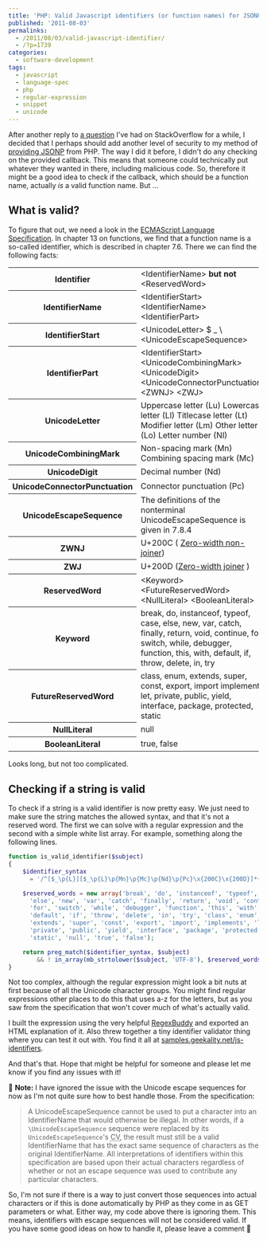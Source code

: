 ---
title: 'PHP: Valid Javascript identifiers (or function names) for JSONP'
published: '2011-08-03'
permalinks:
  - /2011/08/03/valid-javascript-identifier/
  - /?p=1739
categories:
  - software-development
tags:
  - javascript
  - language-spec
  - php
  - regular-expression
  - snippet
  - unicode
---

After another reply to <a href="http://stackoverflow.com/a/6892827/39321" title="PHP: Is this safe for providing JSONP?">a question</a> I've had on StackOverflow for a while, I decided that I perhaps should add another level of security to my method of <a href="/?p=1021" title="How to easily provide JSON and JSONP">providing JSONP</a> from PHP. The way I did it before, I didn't do any checking on the provided callback. This means that someone could technically put whatever they wanted in there, including malicious code. So, therefore it might be a good idea to check if the callback, which should be a function name, actually <em>is</em> a valid function name. But ...

## What is valid?

To figure that out, we need a look in the <a href="http://www.ecma-international.org/publications/files/ECMA-ST/Ecma-262.pdf" title="ECMA-262, 5.1 Edition / June 2011">ECMAScript Language Specification</a>. In chapter 13 on functions, we find that a function name is a so-called identifier, which is described in chapter 7.6. There we can find the following facts:

<table>
  <tbody>
    <tr>
      <th scope="row">Identifier</th>
      <td>
        &lt;IdentifierName&gt; <strong>but not</strong> &lt;ReservedWord&gt;
      </td>
    </tr>
    <tr>
      <th scope="row">IdentifierName</th>
      <td>
        &lt;IdentifierStart&gt; &lt;IdentifierName&gt; &lt;IdentifierPart&gt;
      </td>
    </tr>
    <tr>
      <th scope="row">IdentifierStart</th>
      <td>&lt;UnicodeLetter&gt; $ _ \ &lt;UnicodeEscapeSequence&gt;</td>
    </tr>
    <tr>
      <th scope="row">IdentifierPart</th>
      <td>
        &lt;IdentifierStart&gt; &lt;UnicodeCombiningMark&gt;
        &lt;UnicodeDigit&gt; &lt;UnicodeConnectorPunctuation&gt; &lt;ZWNJ&gt;
        &lt;ZWJ&gt;
      </td>
    </tr>
    <tr>
      <th scope="row">UnicodeLetter</th>
      <td>
        Uppercase letter (Lu) Lowercase letter (Ll) Titlecase letter (Lt)
        Modifier letter (Lm) Other letter (Lo) Letter number (Nl)
      </td>
    </tr>
    <tr>
      <th scope="row">UnicodeCombiningMark</th>
      <td>Non-spacing mark (Mn) Combining spacing mark (Mc)</td>
    </tr>
    <tr>
      <th scope="row">UnicodeDigit</th>
      <td>Decimal number (Nd)</td>
    </tr>
    <tr>
      <th scope="row">UnicodeConnectorPunctuation</th>
      <td>Connector punctuation (Pc)</td>
    </tr>
    <tr>
      <th scope="row">UnicodeEscapeSequence</th>
      <td>
        The definitions of the nonterminal UnicodeEscapeSequence is given in
        7.8.4
      </td>
    </tr>
    <tr>
      <th scope="row">ZWNJ</th>
      <td>
        U+200C (
        <a href="http://en.wikipedia.org/wiki/ZWNJ">Zero-width non-joiner</a>)
      </td>
    </tr>
    <tr>
      <th scope="row">ZWJ</th>
      <td>
        U+200D (<a href="http://en.wikipedia.org/wiki/ZWJ">Zero-width joiner</a>
        )
      </td>
    </tr>
    <tr>
      <th scope="row">ReservedWord</th>
      <td>
        &lt;Keyword&gt; &lt;FutureReservedWord&gt; &lt;NullLiteral&gt;
        &lt;BooleanLiteral&gt;
      </td>
    </tr>
    <tr>
      <th scope="row">Keyword</th>
      <td>
        break, do, instanceof, typeof, case, else, new, var, catch, finally,
        return, void, continue, for, switch, while, debugger, function, this,
        with, default, if, throw, delete, in, try
      </td>
    </tr>
    <tr>
      <th scope="row">FutureReservedWord</th>
      <td>
        class, enum, extends, super, const, export, import implements, let,
        private, public, yield, interface, package, protected, static
      </td>
    </tr>
    <tr>
      <th scope="row">NullLiteral</th>
      <td>null</td>
    </tr>
    <tr>
      <th scope="row">BooleanLiteral</th>
      <td>true, false</td>
    </tr>
  </tbody>
</table>

Looks long, but not too complicated.

## Checking if a string is valid

To check if a string is a valid identifier is now pretty easy. We just need to make sure the string matches the allowed syntax, and that it's not a reserved word. The first we can solve with a regular expression and the second with a simple white list array. For example, something along the following lines.

```php
function is_valid_identifier($subject)
{
    $identifier_syntax
      = '/^[$_\p{L}][$_\p{L}\p{Mn}\p{Mc}\p{Nd}\p{Pc}\x{200C}\x{200D}]*+$/u';

    $reserved_words = new array('break', 'do', 'instanceof', 'typeof', 'case',
      'else', 'new', 'var', 'catch', 'finally', 'return', 'void', 'continue',
      'for', 'switch', 'while', 'debugger', 'function', 'this', 'with',
      'default', 'if', 'throw', 'delete', 'in', 'try', 'class', 'enum',
      'extends', 'super', 'const', 'export', 'import', 'implements', 'let',
      'private', 'public', 'yield', 'interface', 'package', 'protected',
      'static', 'null', 'true', 'false');

    return preg_match($identifier_syntax, $subject)
        && ! in_array(mb_strtolower($subject, 'UTF-8'), $reserved_words);
}
```

Not too complex, although the regular expression might look a bit nuts at first because of all the Unicode character groups. You might find regular expressions other places to do this that uses a-z for the letters, but as you saw from the specification that won't cover much of what's actually valid.

I built the expression using the very helpful <a href="http://www.regexbuddy.com/">RegexBuddy</a> and exported an HTML explanation of it. Also threw together a tiny identifier validator thing where you can test it out with. You find it all at <a href="http://samples.geekality.net/js-identifiers/">samples.geekality.net/js-identifiers</a>.

And that's that. Hope that might be helpful for someone and please let me know if you find any issues with it!

📝 **Note:** I have ignored the issue with the Unicode escape sequences
for now as I'm not quite sure how to best handle those. From the
specification:

> A UnicodeEscapeSequence cannot be used to put a character into an
> IdentifierName that would otherwise be illegal. In other words, if a
> `\UnicodeEscapeSequence` sequence were replaced by
> its `UnicodeEscapeSequence`'s <abbr title="Character Value">CV</abbr>, the
> result must still be a valid
> IdentifierName that has the exact same sequence of characters as the
> original IdentifierName. All interpretations of identifiers within this
> specification are based upon their actual characters regardless of whether
> or not an escape sequence was used to contribute any particular characters.

So, I'm not sure if there is a way to just convert those sequences into actual
characters or if this is done automatically by PHP as they come in as GET
parameters or what. Either way, my code above there is ignoring them. This
means, identifiers with escape sequences will not be considered valid. If you
have some good ideas on how to handle it, please leave a comment 🙂
